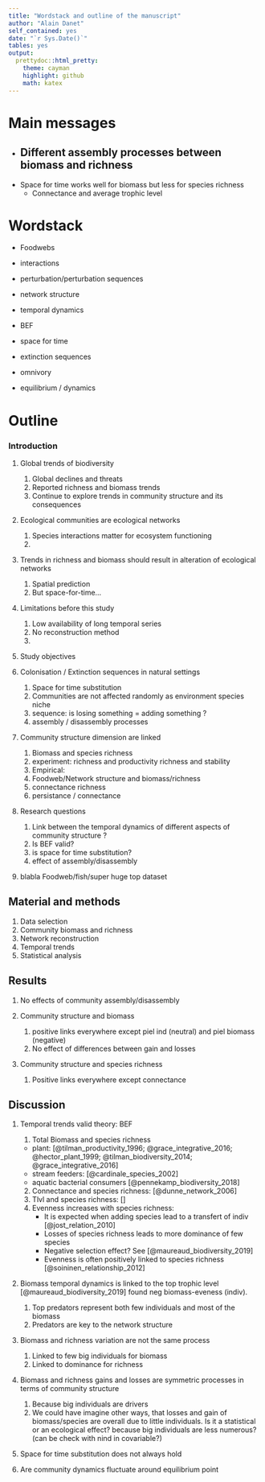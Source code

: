 ```yaml
---
title: "Wordstack and outline of the manuscript"
author: "Alain Danet"
self_contained: yes
date: "`r Sys.Date()`"
tables: yes
output:
  prettydoc::html_pretty:
    theme: cayman
    highlight: github
    math: katex
---
```


# Main messages

- Different assembly processes between biomass and richness
  - 
- Space for time works well for biomass but less for species richness
  - Connectance and average trophic level

# Wordstack

- Foodwebs
- interactions
- perturbation/perturbation sequences
- network structure
- temporal dynamics
- BEF
- space for time
- extinction sequences

- omnivory
- equilibrium / dynamics

# Outline

### Introduction


1. Global trends of biodiversity
   1. Global declines and threats 
   2. Reported richness and biomass trends
   3. Continue to explore trends in community structure and its consequences

2. Ecological communities are ecological networks
   1. Species interactions matter for ecosystem functioning
   2.  
3. Trends in richness and biomass should result in alteration of ecological
   networks 
   1. Spatial prediction
   2. But space-for-time...

4. Limitations before this study
   1. Low availability of long temporal series 
   1. No reconstruction method
   1.

5. Study objectives


3. Colonisation / Extinction sequences in natural settings
    1. Space for time substitution
    2. Communities are not affected randomly as environment species niche
    3. sequence: is losing something = adding something ?
    4. assembly / disassembly processes 

2. Community structure dimension are linked 
    1. Biomass and species richness 
	1. experiment: richness and productivity richness and stability
	2. Empirical:
    2. Foodweb/Network structure and biomass/richness 
	1. connectance richness
	2. persistance / connectance

 
4. Research questions 
    1. Link between the temporal dynamics of different aspects of community structure ?
	1. Is BEF valid? 
	2. is space for time substitution?
    2. effect of assembly/disassembly

5. blabla Foodweb/fish/super huge top dataset


## Material and methods

1. Data selection
2. Community biomass and richness 
3. Network reconstruction
4. Temporal trends 
5. Statistical analysis

## Results

1. No effects of community assembly/disassembly

2. Community structure and biomass
    1. positive links everywhere except piel ind (neutral) and piel biomass
       (negative)
    2. No effect of differences between gain and losses

3. Community structure and species richness
   1. Positive links everywhere except connectance

## Discussion

1. Temporal trends valid theory: BEF 
    1. Total Biomass and species richness 
	- plant: [@tilman_productivity_1996; @grace_integrative_2016;
	  @hector_plant_1999; @tilman_biodiversity_2014;
	  @grace_integrative_2016]
	- stream feeders: [@cardinale_species_2002]
	- aquatic bacterial consumers [@pennekamp_biodiversity_2018]
    2. Connectance and species richness: [@dunne_network_2006]
    3. Tlvl and species richness: []
    4. Evenness increases with species richness:
       - It is expected when adding species lead to a transfert of indiv [@jost_relation_2010]
       - Losses of species richness leads to more dominance of few species
       - Negative selection effect? See [@maureaud_biodiversity_2019]
       - Evenness is often positively linked to species richness
	 [@soininen_relationship_2012]
       
    
2. Biomass temporal dynamics is linked to the top trophic level
   [@maureaud_biodiversity_2019] found neg biomass-eveness (indiv).
    1. Top predators represent both few individuals and most of the biomass 
    2. Predators are key to the network structure

3. Biomass and richness variation are not the same process 
    1. Linked to few big individuals for biomass 
    2. Linked to dominance for richness

4. Biomass and richness gains and losses are symmetric processes in terms of
   community structure
    1. Because big individuals are drivers
    2. We could have imagine other ways, that losses and gain of biomass/species
       are overall due to little individuals. Is it a statistical or an
       ecological effect? because big individuals are less numerous? (can be
       check with nind in covariable?)

5. Space for time substitution does not always hold

6. Are community dynamics fluctuate around equilibrium point
